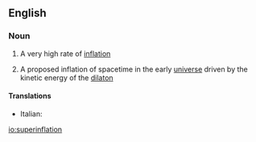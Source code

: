 ==English==

===Noun===
{{en-noun|-}}

# {{lb|en|economics}} A very high rate of [[inflation]]
# {{lb|en|cosmology}} A proposed inflation of spacetime in the early [[universe]] driven by the kinetic energy of the [[dilaton]]

====Translations====
{{trans-top|high rate of inflation}}
* Italian: {{t|it|superinflazione|f}}
{{trans-mid}}
{{trans-bottom}}

[[io:superinflation]]